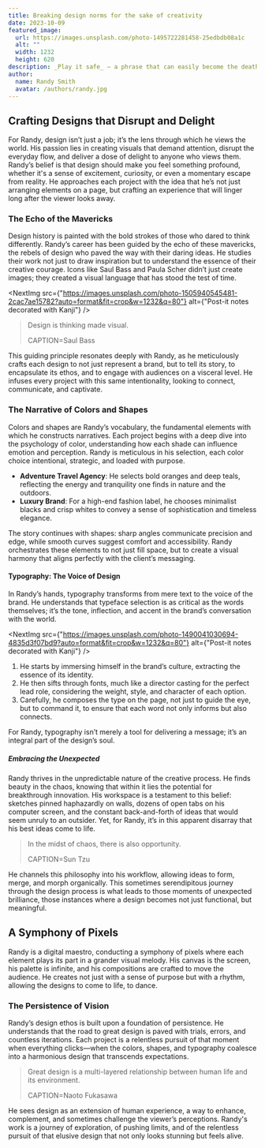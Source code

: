 ```yaml
---
title: Breaking design norms for the sake of creativity
date: 2023-10-09
featured_image:
  url: https://images.unsplash.com/photo-1495722281458-25edbdb08a1c
  alt: ""
  width: 1232
  height: 620
description: _Play it safe_ — a phrase that can easily become the death of creativity. When it comes to design, norms and guidelines often serve as useful maps, but what happens when you dare to stray off the beaten path? Remarkable things, actually.
author:
  name: Randy Smith
  avatar: /authors/randy.jpg
---
```

## Crafting Designs that Disrupt and Delight

For Randy, design isn’t just a job;
it’s the lens through which he views the world.
His passion lies in creating visuals that demand attention,
disrupt the everyday flow,
and deliver a dose of delight to anyone who views them.
Randy’s belief is that design should make you feel something profound,
whether it's a sense of excitement, curiosity,
or even a momentary escape from reality.
He approaches each project with the idea
that he’s not just arranging elements on a page,
but crafting an experience that will linger long after the viewer looks away.

### The Echo of the Mavericks

Design history is painted with the bold strokes of those
who dared to think differently.
Randy’s career has been guided by the echo of these mavericks,
the rebels of design who paved the way with their daring ideas.
He studies their work not just to draw inspiration
but to understand the essence of their creative courage.
Icons like Saul Bass and Paula Scher didn’t just create images;
they created a visual language that has stood the test of time.

<NextImg src={"https://images.unsplash.com/photo-1505940545481-2cac7ae15782?auto=format&fit=crop&w=1232&q=80"} alt={"Post-it notes decorated with Kanji"} />

> Design is thinking made visual.
>
> CAPTION=Saul Bass

This guiding principle resonates deeply with Randy,
as he meticulously crafts each design to not just represent a brand,
but to tell its story, to encapsulate its ethos,
and to engage with audiences on a visceral level.
He infuses every project with this same intentionality,
looking to connect, communicate, and captivate.

### The Narrative of Colors and Shapes

Colors and shapes are Randy’s vocabulary,
the fundamental elements with which he constructs narratives.
Each project begins with a deep dive into the psychology of color,
understanding how each shade can influence emotion and perception.
Randy is meticulous in his selection, each color choice intentional, strategic,
and loaded with purpose.

- **Adventure Travel Agency**: He selects bold oranges and deep teals, reflecting the energy and tranquility one finds in nature and the outdoors.
- **Luxury Brand**: For a high-end fashion label, he chooses minimalist blacks and crisp whites to convey a sense of sophistication and timeless elegance.

The story continues with shapes: sharp angles communicate precision and edge,
while smooth curves suggest comfort and accessibility.
Randy orchestrates these elements to not just fill space,
but to create a visual harmony
that aligns perfectly with the client’s messaging.

#### Typography: The Voice of Design

In Randy’s hands,
typography transforms from mere text to the voice of the brand.
He understands that typeface selection is as critical as the words themselves;
it’s the tone, inflection,
and accent in the brand’s conversation with the world.

<NextImg src={"https://images.unsplash.com/photo-1490041030694-4835d3f07bd9?auto=format&fit=crop&w=1232&q=80"} alt={"Post-it notes decorated with Kanji"} />

1. He starts by immersing himself in the brand’s culture, extracting the essence of its identity.
2. He then sifts through fonts, much like a director casting for the perfect lead role, considering the weight, style, and character of each option.
3. Carefully, he composes the type on the page, not just to guide the eye, but to command it, to ensure that each word not only informs but also connects.

For Randy, typography isn’t merely a tool for delivering a message; it’s an integral part of the design’s soul.

##### Embracing the Unexpected

Randy thrives in the unpredictable nature of the creative process.
He finds beauty in the chaos,
knowing that within it lies the potential for breakthrough innovation.
His workspace is a testament to this belief:
sketches pinned haphazardly on walls,
dozens of open tabs on his computer screen,
and the constant back-and-forth of ideas that would seem unruly to an outsider.
Yet, for Randy, it’s in this apparent disarray that his best ideas come to life.

> In the midst of chaos, there is also opportunity.
>
> CAPTION=Sun Tzu

He channels this philosophy into his workflow,
allowing ideas to form, merge, and morph organically.
This sometimes serendipitous journey through the design process is what
leads to those moments of unexpected brilliance,
those instances where a design becomes not just functional, but meaningful.

## A Symphony of Pixels

Randy is a digital maestro,
conducting a symphony of pixels
where each element plays its part in a grander visual melody.
His canvas is the screen, his palette is infinite,
and his compositions are crafted to move the audience.
He creates not just with a sense of purpose but with a rhythm,
allowing the designs to come to life,
to dance.

### The Persistence of Vision

Randy’s design ethos is built upon a foundation of persistence.
He understands that the road to great design is paved with trials,
errors, and countless iterations.
Each project is a relentless pursuit of that moment when everything clicks—when the colors,
shapes,
and typography coalesce into a harmonious design that transcends expectations.

> Great design is a multi-layered relationship between human life and its environment.
>
> CAPTION=Naoto Fukasawa

He sees design as an extension of human experience,
a way to enhance, complement,
and sometimes challenge the viewer’s perceptions.
Randy's work is a journey of exploration,
of pushing limits,
and of the relentless pursuit of that elusive design
that not only looks stunning but feels alive.
